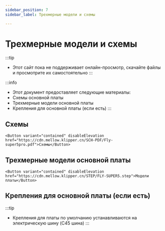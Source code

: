 ```yaml
---
sidebar_position: 7
sidebar_label: Трехмерные модели и схемы

---
```





# Трехмерные модели и схемы


:::tip
* Этот сайт пока не поддерживает онлайн-просмотр, скачайте файлы и просмотрите их самостоятельно
:::

:::info
* Этот документ предоставляет следующие материалы:
* Схемы основной платы
* Трехмерные модели основной платы
* Крепления для основной платы (если есть)
:::

## Схемы

    <Button variant="contained" disableElevation href="https://cdn.mellow.klipper.cn/SCH-PDF/Fly-super5pro.pdf">Схемы</Button>


## Трехмерные модели основной платы

    <Button variant="contained" disableElevation href="https://cdn.mellow.klipper.cn/STEP/FLY-SUPER5.step">Модели платы</Button>


## Крепления для основной платы (если есть)

:::tip
* Крепления для платы по умолчанию устанавливаются на электрическую шину (C45 шина)
:::